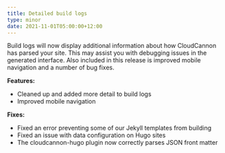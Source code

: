 ```yaml
---
title: Detailed build logs
type: minor
date: 2021-11-01T05:00:00+12:00
---
```

Build logs will now display additional information about how CloudCannon has parsed your site. This may assist you with debugging issues in the generated interface. Also included in this release is improved mobile navigation and a number of bug fixes.

**Features:**

* Cleaned up and added more detail to build logs
* Improved mobile navigation

**Fixes:**

* Fixed an error preventing some of our Jekyll templates from building
* Fixed an issue with data configuration on Hugo sites
* The cloudcannon-hugo plugin now correctly parses JSON front matter
